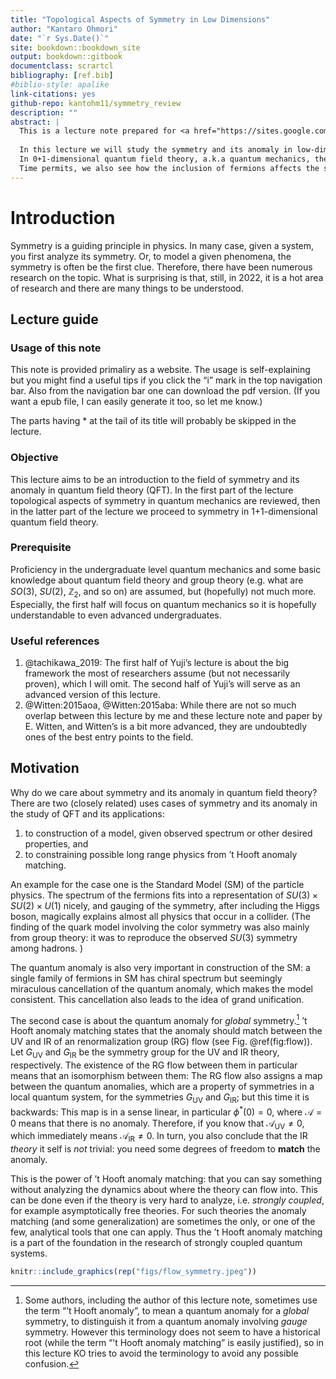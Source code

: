 ```yaml
--- 
title: "Topological Aspects of Symmetry in Low Dimensions"
author: "Kantaro Ohmori"
date: "`r Sys.Date()`"
site: bookdown::bookdown_site
output: bookdown::gitbook
documentclass: scrartcl
bibliography: [ref.bib]
#biblio-style: apalike
link-citations: yes
github-repo: kantohm11/symmetry_review
description: ""
abstract: |
  This is a lecture note prepared for <a href="https://sites.google.com/view/apctpwinterschool/program">"26th APCTP Winter School on Fundamental Physics"</a>, Feb. 14-18, 2022.
  
  In this lecture we will study the symmetry and its anomaly in low-dimensional, i.e. 0+1d and 1+1d, quantum field theories.
  In 0+1-dimensional quantum field theory, a.k.a quantum mechanics, the Wigner’s theorem tells that a global symmetry forms a group and acts on the Hilbert (state) space as a projective representation. We will see example with non-trivial projective phases and how it can be related to symmetry protected topological phases in 1+1-dimensions. We then see how the story are generalized/changed in 1+1-dimensional (relativistic) quantum field theory, where the locality of the theory plays an important role.
  Time permits, we also see how the inclusion of fermions affects the story.
---
```



# Introduction
Symmetry is a guiding principle in physics. In many case, given a system, you first analyze its symmetry. Or, to model a given phenomena, the symmetry is often be the first clue.
Therefore, there have been numerous research on the topic. What is surprising is that, still, in 2022, it is a hot area of research and there are many things to be understood.

## Lecture guide 

### Usage of this note
This note is provided primaliry as a website.
The usage is self-explaining but you might find a useful tips if you click the "i" mark in the top navigation bar. Also from the navigation bar one can download the pdf version. (If you want a epub file, I can easily generate it too, so let me know.)

The parts having \* at the tail of its title will probably be skipped in the lecture.

### Objective
This lecture aims to be an introduction to the field of symmetry and its anomaly in quantum field theory (QFT). In the first part of the lecture topological aspects of symmetry in quantum mechanics are reviewed, then in the latter part of the lecture we proceed to symmetry in 1+1-dimensional quantum field theory.

### Prerequisite
Proficiency in the undergraduate level quantum mechanics and some basic knowledge about quantum field theory and group theory (e.g. what are $SO(3)$, $SU(2)$, $\mathbb{Z}_2$, and so on) are assumed, but (hopefully) not much more. Especially, the first half will focus on quantum mechanics so it is hopefully understandable to even advanced undergraduates.

### Useful references
1. @tachikawa_2019:
  The first half of Yuji’s lecture is about the big framework the most of researchers assume (but not necessarily proven), which I will omit.
  The second half of Yuji's will serve as an advanced version of this lecture.
2. @Witten:2015aoa, @Witten:2015aba:
  While there are not so much overlap between this lecture by me and these lecture note and paper by E. Witten, and Witten's is a bit more advanced, they are undoubtedly ones of the best entry points to the field.

## Motivation
Why do we care about symmetry and its anomaly in quantum field theory?
There are two (closely related) uses cases of symmetry and its anomaly in the study of QFT and its applications:

1. to construction of a model, given observed spectrum or other desired properties, and
2. to constraining possible long range physics from 't Hooft anomaly matching.

An example for the case one is the Standard Model (SM) of the particle physics.
The spectrum of the fermions fits into a representation of $SU(3)\times SU(2) \times U(1)$ nicely, and gauging of the symmetry, after including the Higgs boson, magically explains almost all physics that occur in a collider. (The finding of the quark model involving the color symmetry was also mainly from group theory: it was to reproduce the observed $SU(3)$ symmetry among hadrons. )

The quantum anomaly is also very important in construction of the SM: a single family of fermions in SM has chiral spectrum but seemingly miraculous cancellation of the quantum anomaly, which makes the model consistent. This cancellation also leads to the idea of grand unification.

The second case is about the quantum anomaly for *global* symmetry.[^anomaly]
't Hooft anomaly matching states that the anomaly should match between the UV and IR of an renormalization group (RG) flow (see Fig. \@ref(fig:flow)).
Let $G_\text{UV}$ and $G_\text{IR}$ be the symmetry group for the UV and IR theory, respectively.
The existence of the RG flow between them in particular means that an isomorphism between them:
\begin{equation}
  (\#eq:Ghom)
  \phi: G_\text{UV} \to G_\text{IR}.
\end{equation}
The RG flow also assigns a map between the quantum anomalies, which are a property of symmetries in a local quantum system, for the symmetries $G_\text{UV}$ and $G_\text{IR}$;
but this time it is backwards:
\begin{equation}
  (\#eq:pullback)
  \phi^*: \mathcal{A}_\text{IR} \to \mathcal{A}_\text{UV}.
\end{equation}
This map is in a sense linear, in particular $\phi^* (0) = 0$, where $\mathcal{A}=0$ means that there is no anomaly.
Therefore, if you know that $\mathcal{A}_\text{UV}\neq 0$, which immediately means $\mathcal{A}_\text{IR}\neq 0$.
In turn, you also conclude that the IR *theory* it self is *not* trivial: you need some degrees of freedom to **match** the anomaly.

This is the power of 't Hooft anomaly matching: that you can say something without analyzing the dynamics about where the theory can flow into. 
This can be done even if the theory is very hard to analyze, i.e. *strongly coupled*, for example asymptotically free theories.
For such theories the anomaly matching (and some generalization) are sometimes the only, or one of the few, analytical tools that one can apply. 
Thus the 't Hooft anomaly matching is a part of the foundation in the research of strongly coupled quantum systems.


[^anomaly]: Some authors, including the author of this lecture note, sometimes use the term "'t Hooft anomaly", to mean a quantum anomaly for a *global* symmetry, to distinguish it from a quantum anomaly involving *gauge* symmetry. However this terminology does not seem to have a historical root (while the term "'t Hooft anomaly matching" is easily justified), so in this lecture KO tries to avoid the terminology to avoid any possible confusion.

```r
knitr::include_graphics(rep("figs/flow_symmetry.jpeg"))
```




